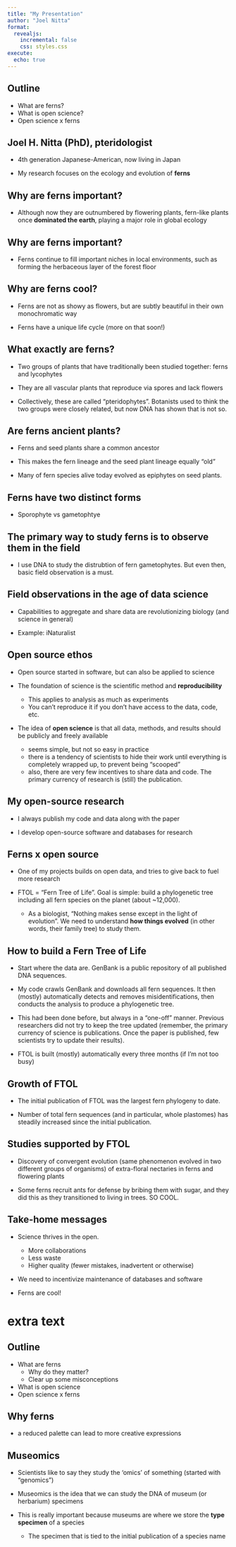 ```yaml
---
title: "My Presentation"
author: "Joel Nitta"
format:
  revealjs:
    incremental: false
    css: styles.css
execute: 
  echo: true
---
```


## Outline

- What are ferns?
- What is open science?
- Open science x ferns

## Joel H. Nitta (PhD), pteridologist

- 4th generation Japanese-American, now living in Japan

- My research focuses on the ecology and evolution of **ferns**

## Why are ferns important?

- Although now they are outnumbered by flowering plants, fern-like plants once **dominated the earth**, playing a major role in global ecology

## Why are ferns important?

- Ferns continue to fill important niches in local environments, such as forming the herbaceous layer of the forest floor

## Why are ferns cool?

- Ferns are not as showy as flowers, but are subtly beautiful in their own monochromatic way

- Ferns have a unique life cycle (more on that soon!)

## What exactly are ferns?

- Two groups of plants that have traditionally been studied together: ferns and lycophytes

- They are all vascular plants that reproduce via spores and lack flowers

- Collectively, these are called "pteridophytes". Botanists used to think the two groups were closely related, but now DNA has shown that is not so.

## Are ferns ancient plants?

- Ferns and seed plants share a common ancestor

- This makes the fern lineage and the seed plant lineage equally "old"

- Many of fern species alive today evolved as epiphytes on seed plants.

## Ferns have two distinct forms

- Sporophyte vs gametophtye

## The primary way to study ferns is to observe them in the field

- I use DNA to study the distrubtion of fern gametophytes. But even then, basic field observation is a must.

## Field observations in the age of data science

- Capabilities to aggregate and share data are revolutionizing biology (and science in general)

- Example: iNaturalist

## Open source ethos

- Open source started in software, but can also be applied to science

- The foundation of science is the scientific method and **reproducibility**
  - This applies to analysis as much as experiments
  - You can't reproduce it if you don't have access to the data, code, etc.

- The idea of **open science** is that all data, methods, and results should be publicly and freely available
  - seems simple, but not so easy in practice
  - there is a tendency of scientists to hide their work until everything is completely wrapped up, to prevent being "scooped"
  - also, there are very few incentives to share data and code. The primary currency of research is (still) the publication.

## My open-source research

- I always publish my code and data along with the paper

- I develop open-source software and databases for research

## Ferns x open source

- One of my projects builds on open data, and tries to give back to fuel more research

- FTOL = "Fern Tree of Life". Goal is simple: build a phylogenetic tree including all fern species on the planet (about ~12,000).
  - As a biologist, "Nothing makes sense except in the light of evolution". We need to understand **how things evolved** (in other words, their family tree) to study them.

## How to build a Fern Tree of Life

- Start where the data are. GenBank is a public repository of all published DNA sequences.

- My code crawls GenBank and downloads all fern sequences. It then (mostly) automatically detects and removes misidentifications, then conducts the analysis to produce a phylogenetic tree.

- This had been done before, but always in a "one-off" manner. Previous researchers did not try to keep the tree updated (remember, the primary currency of science is publications. Once the paper is published, few scientists try to update their results).

- FTOL is built (mostly) automatically every three months (if I'm not too busy)

## Growth of FTOL

- The initial publication of FTOL was the largest fern phylogeny to date.

- Number of total fern sequences (and in particular, whole plastomes) has steadily increased since the initial publication.

## Studies supported by FTOL

- Discovery of convergent evolution (same phenomenon evolved in two different groups of organisms) of extra-floral nectaries in ferns and flowering plants

- Some ferns recruit ants for defense by bribing them with sugar, and they did this as they transitioned to living in trees. SO COOL.

## Take-home messages

- Science thrives in the open.
  - More collaborations
  - Less waste
  - Higher quality (fewer mistakes, inadvertent or otherwise)

- We need to incentivize maintenance of databases and software

- Ferns are cool!

# extra text

## Outline

- What are ferns
  - Why do they matter?
  - Clear up some misconceptions
- What is open science
- Open science x ferns

## Why ferns

- a reduced palette can lead to more creative expressions

## Museomics

- Scientists like to say they study the 'omics' of something (started with "genomics")

- Museomics is the idea that we can study the DNA of museum (or herbarium) specimens

- This is really important because museums are where we store the **type specimen** of a species
  - The specimen that is tied to the initial publication of a species name
